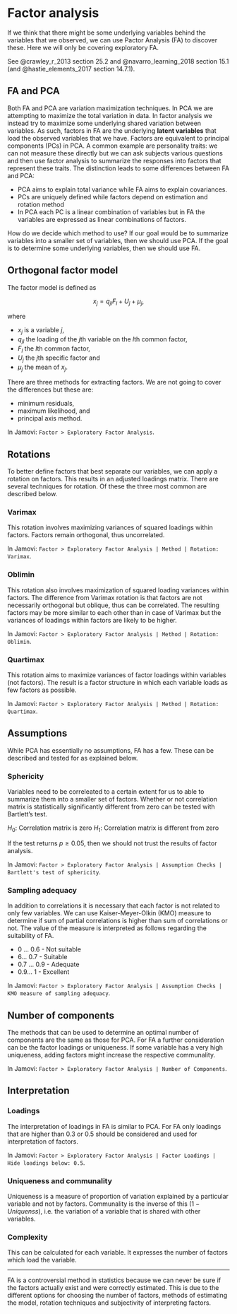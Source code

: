 # Factor analysis

If we think that there might be some underlying variables behind the variables that we observed, we can use Pactor Analysis (FA) to discover these. Here we will only be covering exploratory FA. 

See @crawley_r_2013 section 25.2 and @navarro_learning_2018 section 15.1 (and @hastie_elements_2017 section 14.7.1). 

## FA and PCA

Both FA and PCA are variation maximization techniques. In PCA we are attempting to maximize the total variation in data. In factor analysis we instead try to maximize some underlying shared variation between variables. As such, factors in FA are the underlying **latent variables** that load the observed variables that we have. Factors are equivalent to principal components (PCs) in PCA. A common example are personality traits: we can not measure these directly but we can ask subjects various questions and then use factor analysis to summarize the responses into factors that represent these traits. The distinction leads to some differences between FA and PCA:

- PCA aims to explain total variance while FA aims to explain covariances.
- PCs are uniquely defined while factors depend on estimation and rotation method
- In PCA each PC is a linear combination of variables but in FA the variables are expressed as linear combinations of factors.

How do we decide which method to use? If our goal would be to summarize variables into a smaller set of variables, then we should use PCA. If the goal is to determine some underlying variables, then we should use FA.

## Orthogonal factor model

The factor model is defined as

$$x_j = q_{jl} F_l + U_j +\mu_j,$$

where 

- $x_j$ is a variable $j$, 
- $q_{jl}$ the loading of the $j$th variable on the $l$th common factor, 
- $F_l$ the $l$th common factor, 
- $U_j$ the $j$th specific factor and 
- $\mu_j$ the mean of $x_j$. 

There are three methods for extracting factors. We are not going to cover the differences but these are:

- minimum residuals, 
- maximum likelihood, and
- principal axis method.

In Jamovi: `Factor > Exploratory Factor Analysis`.  

## Rotations

To better define factors that best separate our variables, we can apply a rotation on factors. This results in an adjusted loadings matrix. There are several techniques for rotation. Of these the three most common are described below.

### Varimax

This rotation involves maximizing variances of squared loadings within factors. Factors remain orthogonal, thus uncorrelated.

In Jamovi: `Factor > Exploratory Factor Analysis | Method | Rotation: Varimax `.  

### Oblimin

This rotation also involves maximization of squared loading variances within factors. The difference from Varimax rotation is that factors are not necessarily orthogonal but oblique, thus can be correlated. The resulting factors may be more similar to each other than in case of Varimax but the variances of loadings within factors are likely to be higher.

In Jamovi: `Factor > Exploratory Factor Analysis | Method | Rotation: Oblimin `.  

### Quartimax

This rotation aims to maximize variances of factor loadings within variables (not factors). The result is a factor structure in which each variable loads as few factors as possible.

In Jamovi: `Factor > Exploratory Factor Analysis | Method | Rotation: Quartimax `.  

## Assumptions

While PCA has essentially no assumptions, FA has a few. These can be described and tested for as explained below.

### Sphericity

Variables need to be correleated to a certain extent for us to able to summarize them into a smaller set of factors. Whether or not correlation matrix is statistically significantly different from zero can be tested with Bartlett's test.

$H_0:$ Correlation matrix is zero
$H_1:$ Correlation matrix is different from zero

If the test returns $p \ge 0.05$, then we should not trust the results of factor analysis.

In Jamovi: `Factor > Exploratory Factor Analysis | Assumption Checks | Bartlett's test of sphericity `.  

### Sampling adequacy

In addition to correlations it is necessary that each factor is not related to only few variables. We can use Kaiser-Meyer-Olkin (KMO) measure to determine if sum of partial correlations is higher than sum of correlations or not. The value of the measure is interpreted as follows regarding the suitability of FA.

- 0 ... 0.6 - Not suitable
- 6... 0.7 - Suitable
- 0.7 ... 0.9 - Adequate
- 0.9... 1 - Excellent

In Jamovi: `Factor > Exploratory Factor Analysis | Assumption Checks | KMO measure of sampling adequacy `.  

## Number of components

The methods that can be used to determine an optimal number of components are the same as those for PCA. For FA a further consideration can be the factor loadings or uniqueness. If some variable has a very high uniqueness, adding factors might increase the respective communality.

In Jamovi: `Factor > Exploratory Factor Analysis | Number of Components`.

## Interpretation

### Loadings

The interpretation of loadings in FA is similar to PCA. For FA only loadings that are higher than 0.3 or 0.5 should be considered and used for interpretation of factors.

In Jamovi: `Factor > Exploratory Factor Analysis | Factor Loadings | Hide loadings below: 0.5`.

### Uniqueness and communality

Uniqueness is a measure of proportion of variation explained by a particular variable and not by factors. Communality is the inverse of this ($1-Uniquenss$), i.e. the variation of a variable that is shared with other variables.

### Complexity

This can be calculated for each variable. It expresses the number of factors which load the variable.

---

FA is a controversial method in statistics because we can never be sure if the factors actually exist and were correctly estimated. This is due to the different options for choosing the number of factors, methods of estimating the model, rotation techniques and subjectivity of interpreting factors.
